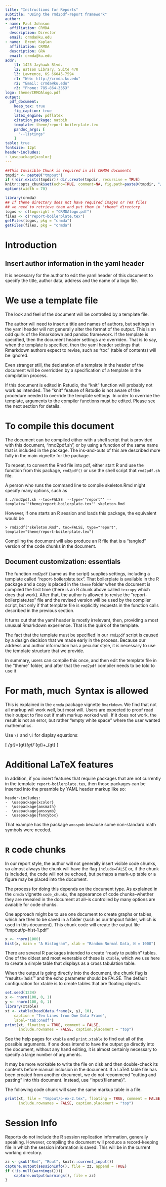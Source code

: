 ```yaml
---
title: "Instructions for Reports"
subtitle: "Using the rmd2pdf-report framework"
author:
- name: Paul Johnson 
  affiliation: CRMDA
  description: Director
  email: crmda@ku.edu
- name:  Brent Kaplan 
  affiliation: CRMDA
  description: GRA
  email: crmda@ku.edu
addr:
    l1: 1425 Jayhawk Blvd.
    l2: Watson Library, Suite 470
    l3: Lawrence, KS 66045-7594
    r1: "Web: http://crmda.ku.edu"
    r2: "Email: crmda@ku.edu" 
    r3: "Phone: 785-864-3353"
logo: theme/CRMDAlogo.pdf  
output: 
  pdf_document:
    keep_tex: true
    fig_caption: true
    latex_engine: pdflatex
    citation_package: natbib
    template: theme/report-boilerplate.tex	
    pandoc_args: [
      "--listings"
    ]
table: true
fontsize: 12pt
header-includes:
- \usepackage{xcolor}
---
```


```r
##This Invisible Chunk is required in all CRMDA documents
tmpdir <- paste0("tmpout")
if (!dir.exists(tmpdir)) dir.create(tmpdir, recursive = TRUE)
knitr::opts_chunk$set(echo=TRUE, comment=NA, fig.path=paste0(tmpdir, "/p-"))
options(width = 70)
```

```r
library(crmda)
## If theme directory does not have required images or TeX files
## we need to retrieve them and put them in "theme" directory. 
logos <- c(logoright = "CRMDAlogo.pdf")
files <- c("report-boilerplate.tex")
getFiles(logos, pkg = "crmda")
getFiles(files, pkg = "crmda")
```

# Introduction

## Insert author information in the yaml header

It is necessary for the author to edit the yaml header
of this document to specify the title, author data, 
address and the name of a logo file.

# We use a template file

The look and feel of the document will be controlled by a template
file.
 
The author will need to insert a title and names of authors, but
settings in the yaml header will not generally alter the format of the
output. This is an odd quirk of the Rmarkdown and pandoc framework. If
the template is specified, then the document header settings are
overriden. That is to say, when the template is specified, then the
yaml header settings that Rmarkdown authors expect to revise, such as
"toc" (table of contents) will be ignored.

Even stranger still, the declaration of a template in the header of 
the document will be overridden by a specification of a template
in the compilation process. 


If this document is edited in Rstudio, the "knit" function will
probably not work as intended. The "knit" feature of Rstudio is
not aware of the procedure needed to override the template settings.
In order to override the template, arguments to the compiler functions
must be edited. Please see the next section for details.

# To compile this document

The document can be compiled either with a shell script that is
provided with this document, "rmd2pdf.sh", or by using a function of
the same name that is included in the package.  The ins-and-outs of
this are described more fully in the main vignette for the package.

To repeat, to convert the Rmd file into pdf, either start R and use
the function from this package, `rmd2pdf()` or use the shell script
that `rmd2pdf.sh` file.

A person who runs the command line to compile skeleton.Rmd might
specify many options, such as

    $ ./rmd2pdf.sh --toc=FALSE  --type='"report"' --template='"theme/report-boilerplate.tex"' skeleton.Rmd
	
However, if one starts an R session and loads this package, the
equivalent would be

    > rmd2pdf("skeleton.Rmd", toc=FALSE, type="report",
	template="theme/report-boilerplate.tex")

Compiling the document will also produce an R file that is a "tangled"
version of the code chunks in the document.

## Document customization: essentials

The function `rmd2pdf` (same as the script) supplies settings,
including a \LaTeX template called "report-boilerplate.tex".  That
boilerplate is available in the R package and a copy is placed in the
`theme` folder when the document is compiled the first time (there is
an R chunk above called `texcopy` which does that work).  After that,
the author is allowed to revise the "report-boilerplate.tex" file and
the revised version will be used by the compiler script, but only
if that template file is explicitly requests in the function calls
described in the previous section.

It turns out that the yaml header is mostly irrelevant, then,
providing a most unusual Rmarkdown experience. That is the quirk
of the template. 

The fact that the template must be specified in our `rmd2pdf` script
is caused by a design decision that we made early in the
process. Because our address and author information has a peculiar
style, it is necessary to use the template structure that we provide.

In summary, users can compile this once, and then edit the template
file in the "theme" folder, and after that the `rmd2pdf` compiler
needs to be told to use it 

# For math, much \LaTeX\ Syntax is allowed

This is explained in the `crmda` package vignette `Rmarkdown`. We find
that not all \LaTeX markup will work well, but most will. Users
are expected to proof read their output to fine out if math markup
worked well. If it does not work, the result is not an error, but
rather "empty white space" where the user wanted mathematics.

Use `\[` and `\[` for display equations:

\[
\Sigma_{gt}=\Lambda_{gt}\Psi_{gt}\Lambda'_{gt}+\Theta_{gt}
\]

# Additional LaTeX features

In addition, if you insert \LaTeX features that require packages that
are not currently in the template `report-boilerplate.tex`, then those
packages can be inserted into the preamble by YAML header markup like
so:

```
header-includes:
-  \usepackage{xcolor}
-  \usepackage{amsmath}
-  \usepackage{amssymb}
-  \usepackage{fancybox}
```

That example has the package `amssymb` because some non-standard math
symbols were needed.


# `R` code chunks

In our report style, the author will not generally insert visible code
chunks, so almost always the chunk will have the flag `include=FALSE`
or, if the chunk is included, the code will not be echoed, but perhaps
a \LaTeX mark-up table or a figure may be placed into the document.

The process for doing this depends on the document type. As explained
in the `crmda` vignette `code_chunks`, the appearance of code
chunks--whether they are revealed in the document at all--is
controlled by many options are avaiable for code chunks.

One approach might be to use one document to create graphs
or tables, which are then to be saved in a folder (such as our
tmpout folder, which is used in this document). This chunk code
will create the output file "tmpout/p-hist-1.pdf"

```r
x <- rnorm(1000)
hist(x, main = "A Histogram", xlab = "Random Normal Data, N = 1000")
```

\begin{lstlisting}
`r ''````{r hist, include=F}
x <- rnorm(1000)
hist(x, main = "A Histogram", xlab = "Random Normal Data, N = 1000")
`r ''````
\end{lstlisting}


There are several R packages intended to create "ready to publish"
\LaTeX tables. One of the oldest and most venerable of these is
`xtable`, which we use here to create a simple table that displays
as a cross tabulation table.

When the \LaTeX output is going directly into the document, the
chunk flag is "results='asis'" and the echo parameter should be FALSE.
The default configuration for xtable is to create tables that are
floating \LaTeX objects.

```r
set.seed(1234)
x <- rnorm(100, 0, 1)
y <- rnorm(100, 0, 1)
library(xtable)
xt <- xtable(head(data.frame(x, y), 10),
    caption = "Ten Lines from One Data Frame",
    label="tab:onedf")
print(xt, floating = TRUE, comment = FALSE,
      include.rownames = FALSE, caption.placement = "top")
```

See the help pages for `xtable` and `print.xtable` to find out all of
the possible arguments.  If one does intend to have the output go
directly into the document, without any hand editing, it is almost
certainly necessary to specify a large number of arguments.

It may be more workable to write the \LaTeX file on disk and then
double-check its contents before manual inclusion in the document. If
a LaTeX table file has been created from another document, we do not
recommend "cutting and pasting" into this document.  Instead, use
"\textbackslash{}input{filename}".

The following code chunk will save the same \LaTeX markup table
in a file.

```r
print(xt, file = "tmpout/p-ex-2.tex", floating = TRUE, comment = FALSE,
      include.rownames = FALSE, caption.placement = "top")
```

# Session Info

Reports do not include the R session replication information, generally 
speaking.  However, compiling the document will produce a
record-keeping file in which the session information is saved. This
will be in the current working directory.

```r
zz <- gsub("Rmd", "Rout", knitr::current_input())
capture.output(sessionInfo(), file = zz, append = TRUE)
if (!is.null(warnings())){
    capture.output(warnings(), file = zz)
}
```
